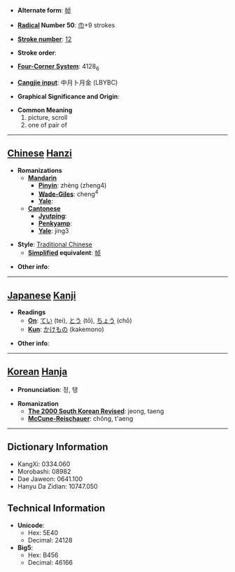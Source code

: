 * '''Alternate form''': [[帧]]

* '''[[Wiktionary:Chinese radical index| Radical]] Number 50''': [[Wiktionary:Chinese radical index 巾|巾]]+9 strokes

* '''[[Wiktionary:Chinese total strokes index|Stroke number]]''': [[Wiktionary:Chinese total strokes index 12|12]]

* '''Stroke order''': 

* '''[[Wiktionary:Chinese four corner index|Four-Corner System]]''': 4128<sub>6</sub>

* '''[[Wiktionary:Chinese Cangjie index|Cangjie input]]''': 中月卜月金 (LBYBC)

* '''Graphical Significance and Origin''': 

* '''Common Meaning'''
*#picture, scroll
*# one of pair of


----

== [[Chinese]] [[Hanzi]] ==

* '''Romanizations'''
** '''[[Mandarin]]'''
*** '''[[Pinyin]]''': zhèng (zheng4)
*** '''[[Wade-Giles]]''': cheng<sup>4</sup>
*** '''[[Yale]]''': 
** '''[[Cantonese]]'''
*** '''[[Jyutping]]''':
*** '''[[Penkyamp]]''': 
*** '''[[Yale]]''': jing3

* '''Style''': [[Traditional Chinese]] 
** '''[[Simplified Chinese|Simplified]] equivalent''': [[帧]]

* '''Other info''': 

----

== [[Japanese]] [[Kanji]] ==

* '''Readings'''
** '''[[On]]''': [[てい]] (tei), [[とう]] (tō), [[ちょう]] (chō)
** '''[[Kun]]''': [[かけもの]] (kakemono)

* '''Other info''':  

----

== [[Korean]] [[Hanja]] ==

* '''Pronunciation''': 정, 탱

* '''Romanization'''
** '''[[The 2000 South Korean Revised Romanization|The 2000 South Korean Revised]]''': jeong, taeng
** '''[[McCune-Reischauer]]''': chŏng, t'aeng

----

== Dictionary Information ==

* KangXi: 0334.060
* Morobashi: 08982
* Dae Jaweon: 0641.100
* Hanyu Da Zidian: 10747.050

== Technical Information ==

* '''Unicode''':
** Hex: 5E40
** Decimal: 24128
* '''Big5''':
** Hex: B456
** Decimal: 46166